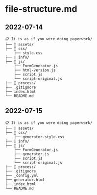 # file-structure.md {#sec-filestructure}

## 2022-07-14

```
📋 It is as if you were doing paperwork/
├── 📁 assets/
├── 📁 css/
    ├── style.css
├── 📁 info/
├── 📁 js/
    ├── FormGenerator.js
    ├── html-version.js
    ├── script.js
    └── script-original.js
├── 📁 process/    
├── .gitignore
├── index.html
└── README.md
```

## 2022-07-15

```
📋 It is as if you were doing paperwork/
├── 📁 assets/
├── 📁 css/
    ├── generator-style.css
├── 📁 info/
├── 📁 js/
    ├── FormGenerator.js
    ├── generator.js
    ├── script.js
    └── script-original.js
├── 📁 process/    
├── .gitignore
├── _config.yml
├── generator.html
├── index.html
└── README.md
```